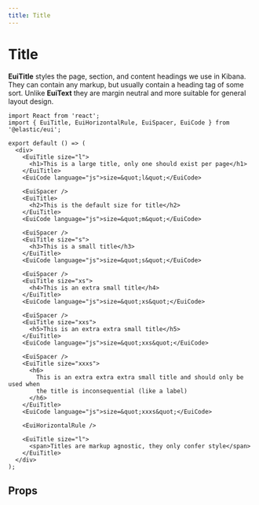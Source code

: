 ```yaml
---
title: Title
---
```


# Title

**EuiTitle** styles the page, section, and content headings we use in Kibana. They can contain any markup, but usually contain a heading tag of some sort. Unlike **EuiText** they are margin neutral and more suitable for general layout design.

```tsx interactive
import React from 'react';
import { EuiTitle, EuiHorizontalRule, EuiSpacer, EuiCode } from '@elastic/eui';

export default () => (
  <div>
    <EuiTitle size="l">
      <h1>This is a large title, only one should exist per page</h1>
    </EuiTitle>
    <EuiCode language="js">size=&quot;l&quot;</EuiCode>

    <EuiSpacer />
    <EuiTitle>
      <h2>This is the default size for title</h2>
    </EuiTitle>
    <EuiCode language="js">size=&quot;m&quot;</EuiCode>

    <EuiSpacer />
    <EuiTitle size="s">
      <h3>This is a small title</h3>
    </EuiTitle>
    <EuiCode language="js">size=&quot;s&quot;</EuiCode>

    <EuiSpacer />
    <EuiTitle size="xs">
      <h4>This is an extra small title</h4>
    </EuiTitle>
    <EuiCode language="js">size=&quot;xs&quot;</EuiCode>

    <EuiSpacer />
    <EuiTitle size="xxs">
      <h5>This is an extra extra small title</h5>
    </EuiTitle>
    <EuiCode language="js">size=&quot;xxs&quot;</EuiCode>

    <EuiSpacer />
    <EuiTitle size="xxxs">
      <h6>
        This is an extra extra extra small title and should only be used when
        the title is inconsequential (like a label)
      </h6>
    </EuiTitle>
    <EuiCode language="js">size=&quot;xxxs&quot;</EuiCode>

    <EuiHorizontalRule />

    <EuiTitle size="l">
      <span>Titles are markup agnostic, they only confer style</span>
    </EuiTitle>
  </div>
);
```

## Props


<PropTable definition={docgen.EuiTitle} />
